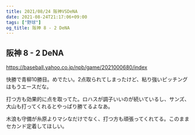 ```yaml
---
title: 2021/08/24 阪神VSDeNA
date: 2021-08-24T21:17:06+09:00
tags: ["野球"]
og_title: 阪神 8 - 2 DeNA
---
```


## 阪神 8 - 2 DeNA

https://baseball.yahoo.co.jp/npb/game/2021000680/index

快勝で青柳10勝目。めでたい。2点取られてしまったけど、粘り強いピッチングはもうエースだな。

打つ方も効果的に点を取ってた。ロハスが調子いいのが続いているし、サンズ、大山も打ってくれるとやっぱり勝てるよなあ。

木浪も守備が糸原よりマシなだけでなく、打つ方も頑張ってくれてる。このままセカンド定着してほしい。